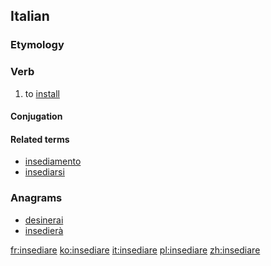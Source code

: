 ==Italian==

===Etymology===
{{confix|in|sede|are|lang=it}}

===Verb===
{{it-verb}} 

# {{label|it|transitive}} to [[install]] {{qualifier|someone in office}}

====Conjugation====
{{it-conj-iare|insedi|avere}}

====Related terms====
* [[insediamento]]
* [[insediarsi]]

===Anagrams===
* [[desinerai#Italian|desinerai]]
* [[insedierà#Italian|insedierà]]

[[fr:insediare]]
[[ko:insediare]]
[[it:insediare]]
[[pl:insediare]]
[[zh:insediare]]